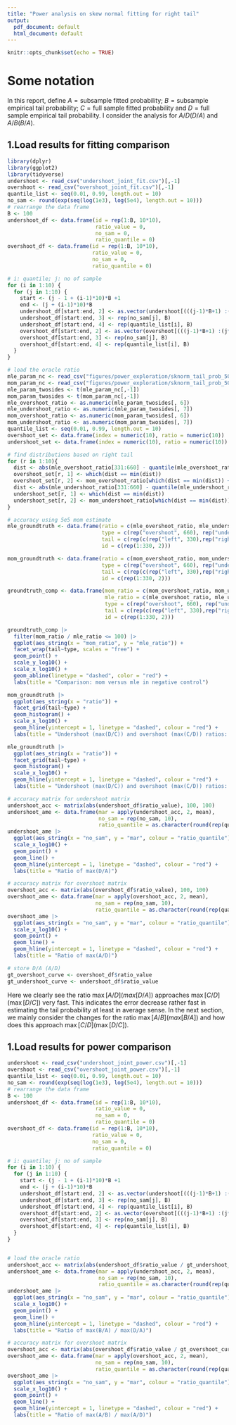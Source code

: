 ```yaml
---
title: "Power analysis on skew normal fitting for right tail"
output:
  pdf_document: default
  html_document: default
---
```



```r
knitr::opts_chunk$set(echo = TRUE)
```

# Some notation

In this report, define $A= \text{subsample fitted probability}$;
$B = \text{subsample empirical tail probability}$; $C = \text{full sample fitted probability}$ and
$D=\text{full sample empirical tail probability}$. I consider the analysis for $A/D (D/A)$ and $A/B (B/A)$.

## 1.Load results for fitting comparison


```r
library(dplyr)
library(ggplot2)
library(tidyverse)
undershoot <- read_csv("undershoot_joint_fit.csv")[,-1]
overshoot <- read_csv("overshoot_joint_fit.csv")[,-1]
quantile_list <- seq(0.01, 0.99, length.out = 10)
no_sam <- round(exp(seq(log(1e3), log(5e4), length.out = 10)))
# rearrange the data frame
B <- 100
undershoot_df <- data.frame(id = rep(1:B, 10*10),
                            ratio_value = 0,
                            no_sam = 0,
                            ratio_quantile = 0)
overshoot_df <- data.frame(id = rep(1:B, 10*10),
                           ratio_value = 0,
                           no_sam = 0,
                           ratio_quantile = 0)

# i: quantile; j: no of sample
for (i in 1:10) {
  for (j in 1:10) {
    start <- (j - 1 + (i-1)*10)*B +1
    end <- (j + (i-1)*10)*B
    undershoot_df[start:end, 2] <- as.vector(undershoot[(((j-1)*B+1) :(j*B)), (i-1)*3+32])[[1]]
    undershoot_df[start:end, 3] <- rep(no_sam[j], B)
    undershoot_df[start:end, 4] <- rep(quantile_list[i], B)
    overshoot_df[start:end, 2] <- as.vector(overshoot[(((j-1)*B+1) :(j*B)), (i-1)*3+32])[[1]]
    overshoot_df[start:end, 3] <- rep(no_sam[j], B)
    overshoot_df[start:end, 4] <- rep(quantile_list[i], B)
  }
}

# load the oracle ratio
mle_param_nc <- read_csv("figures/power_exploration/sknorm_tail_prob_500000_resamples_0.96_percentile/param_twosides.csv")
mom_param_nc <- read_csv("figures/power_exploration/sknorm_tail_prob_500000_resamples_0.96_percentile/mom_param.csv")
mle_param_twosides <- t(mle_param_nc[,-1])
mom_param_twosides <- t(mom_param_nc[,-1])
mle_overshoot_ratio <- as.numeric(mle_param_twosides[, 6])
mle_undershoot_ratio <- as.numeric(mle_param_twosides[, 7])
mom_overshoot_ratio <- as.numeric(mom_param_twosides[, 6])
mom_undershoot_ratio <- as.numeric(mom_param_twosides[, 7])
quantile_list <- seq(0.01, 0.99, length.out = 10)
overshoot_set <- data.frame(index = numeric(10), ratio = numeric(10))
undershoot_set <- data.frame(index = numeric(10), ratio = numeric(10))

# find distributions based on right tail
for (r in 1:10){
  dist <- abs(mle_overshoot_ratio[331:660] - quantile(mle_overshoot_ratio[331:660], quantile_list[r]))
  overshoot_set[r, 1] <- which(dist == min(dist))
  overshoot_set[r, 2] <- mom_overshoot_ratio[which(dist == min(dist)) + 330]
  dist <- abs(mle_undershoot_ratio[331:660] - quantile(mle_undershoot_ratio[331:660], quantile_list[r]))
  undershoot_set[r, 1] <- which(dist == min(dist))
  undershoot_set[r, 2] <- mom_undershoot_ratio[which(dist == min(dist)) + 330]
}

# accuracy using 5e5 mom estimate
mle_groundtruth <- data.frame(ratio = c(mle_overshoot_ratio, mle_undershoot_ratio), 
                              type = c(rep("overshoot", 660), rep("undershoot", 660)),
                              tail = c(rep(c(rep("left", 330),rep("right", 330)) , 2)),
                              id = c(rep(1:330, 2)))

mom_groundtruth <- data.frame(ratio = c(mom_overshoot_ratio, mom_undershoot_ratio), 
                              type = c(rep("overshoot", 660), rep("undershoot", 660)),
                              tail = c(rep(c(rep("left", 330),rep("right", 330)) , 2)),
                              id = c(rep(1:330, 2)))

groundtruth_comp <- data.frame(mom_ratio = c(mom_overshoot_ratio, mom_undershoot_ratio),
                               mle_ratio = c(mle_overshoot_ratio, mle_undershoot_ratio),
                               type = c(rep("overshoot", 660), rep("undershoot", 660)),
                               tail = c(rep(c(rep("left", 330),rep("right", 330)) , 2)),
                               id = c(rep(1:330, 2)))

groundtruth_comp |>
  filter(mom_ratio / mle_ratio <= 100) |>
  ggplot(aes_string(x = "mom_ratio", y = "mle_ratio")) +
  facet_wrap(tail~type, scales = "free") +
  geom_point() +
  scale_y_log10() +
  scale_x_log10() +
  geom_abline(linetype = "dashed", color = "red") +
  labs(title = "Comparison: mom versus mle in negative control")

mom_groundtruth |>
  ggplot(aes_string(x = "ratio")) +
  facet_grid(tail~type) +
  geom_histogram() +
  scale_x_log10() +
  geom_hline(yintercept = 1, linetype = "dashed", colour = "red") +
  labs(title = "Undershoot (max(D/C)) and overshoot (max(C/D)) ratios: negative control")

mle_groundtruth |>
  ggplot(aes_string(x = "ratio")) +
  facet_grid(tail~type) +
  geom_histogram() +
  scale_x_log10() +
  geom_hline(yintercept = 1, linetype = "dashed", colour = "red") +
  labs(title = "Undershoot (max(D/C)) and overshoot (max(C/D)) ratios: negative control")

```

```r
# accuracy matrix for undershoot matrix
undershoot_acc <- matrix(abs(undershoot_df$ratio_value), 100, 100)
undershoot_ame <- data.frame(mar = apply(undershoot_acc, 2, mean),
                             no_sam = rep(no_sam, 10), 
                             ratio_quantile = as.character(round(rep(quantile_list, each = 10), 2)))
undershoot_ame |>
  ggplot(aes_string(x = "no_sam", y = "mar", colour = "ratio_quantile")) +
  scale_x_log10() +
  geom_point() +
  geom_line() +
  geom_hline(yintercept = 1, linetype = "dashed", colour = "red") +
  labs(title = "Ratio of max(D/A)")

# accuracy matrix for overshoot matrix
overshoot_acc <- matrix(abs(overshoot_df$ratio_value), 100, 100)
overshoot_ame <- data.frame(mar = apply(overshoot_acc, 2, mean),
                            no_sam = rep(no_sam, 10), 
                            ratio_quantile = as.character(round(rep(quantile_list, each = 10), 2)))
overshoot_ame |>
  ggplot(aes_string(x = "no_sam", y = "mar", colour = "ratio_quantile")) +
  scale_x_log10() +
  geom_point() +
  geom_line() +
  geom_hline(yintercept = 1, linetype = "dashed", colour = "red") +
  labs(title = "Ratio of max(A/D)")

# store D/A (A/D)
gt_overshoot_curve <- overshoot_df$ratio_value
gt_undershoot_curve <- undershoot_df$ratio_value
```

Here we clearly see the ratio $\max[A/D] (max[D/A])$ approaches $\max[C/D] (\max[D/C])$ very fast. This indicates the error decrease rather fast in estimating the tail probability at least in average sense. In the next section, we mainly consider the changes for the ratio $\max[A/B] (max[B/A])$ and how does this approach $\max[C/D] (\max[D/C])$.


## 1.Load results for power comparison



```r
undershoot <- read_csv("undershoot_joint_power.csv")[,-1]
overshoot <- read_csv("overshoot_joint_power.csv")[,-1]
quantile_list <- seq(0.01, 0.99, length.out = 10)
no_sam <- round(exp(seq(log(1e3), log(5e4), length.out = 10)))
# rearrange the data frame
B <- 100
undershoot_df <- data.frame(id = rep(1:B, 10*10),
                            ratio_value = 0,
                            no_sam = 0,
                            ratio_quantile = 0)
overshoot_df <- data.frame(id = rep(1:B, 10*10),
                           ratio_value = 0,
                           no_sam = 0,
                           ratio_quantile = 0)

# i: quantile; j: no of sample
for (i in 1:10) {
  for (j in 1:10) {
    start <- (j - 1 + (i-1)*10)*B +1
    end <- (j + (i-1)*10)*B
    undershoot_df[start:end, 2] <- as.vector(undershoot[(((j-1)*B+1) :(j*B)), (i-1)*3+32])[[1]]
    undershoot_df[start:end, 3] <- rep(no_sam[j], B)
    undershoot_df[start:end, 4] <- rep(quantile_list[i], B)
    overshoot_df[start:end, 2] <- as.vector(overshoot[(((j-1)*B+1) :(j*B)), (i-1)*3+32])[[1]]
    overshoot_df[start:end, 3] <- rep(no_sam[j], B)
    overshoot_df[start:end, 4] <- rep(quantile_list[i], B)
  }
}


# load the oracle ratio
undershoot_acc <- matrix(abs(undershoot_df$ratio_value / gt_undershoot_curve), 100, 100)
undershoot_ame <- data.frame(mar = apply(undershoot_acc, 2, mean),
                             no_sam = rep(no_sam, 10), 
                             ratio_quantile = as.character(round(rep(quantile_list, each = 10), 2)))
undershoot_ame |>
  ggplot(aes_string(x = "no_sam", y = "mar", colour = "ratio_quantile")) +
  scale_x_log10() +
  geom_point() +
  geom_line() +
  geom_hline(yintercept = 1, linetype = "dashed", colour = "red") +
  labs(title = "Ratio of max(B/A) / max(D/A)")

# accuracy matrix for overshoot matrix
overshoot_acc <- matrix(abs(overshoot_df$ratio_value / gt_overshoot_curve), 100, 100)
overshoot_ame <- data.frame(mar = apply(overshoot_acc, 2, mean),
                            no_sam = rep(no_sam, 10), 
                            ratio_quantile = as.character(round(rep(quantile_list, each = 10), 2)))
overshoot_ame |>
  ggplot(aes_string(x = "no_sam", y = "mar", colour = "ratio_quantile")) +
  scale_x_log10() +
  geom_point() +
  geom_line() +
  geom_hline(yintercept = 1, linetype = "dashed", colour = "red") +
  labs(title = "Ratio of max(A/B) / max(A/D)")
```


